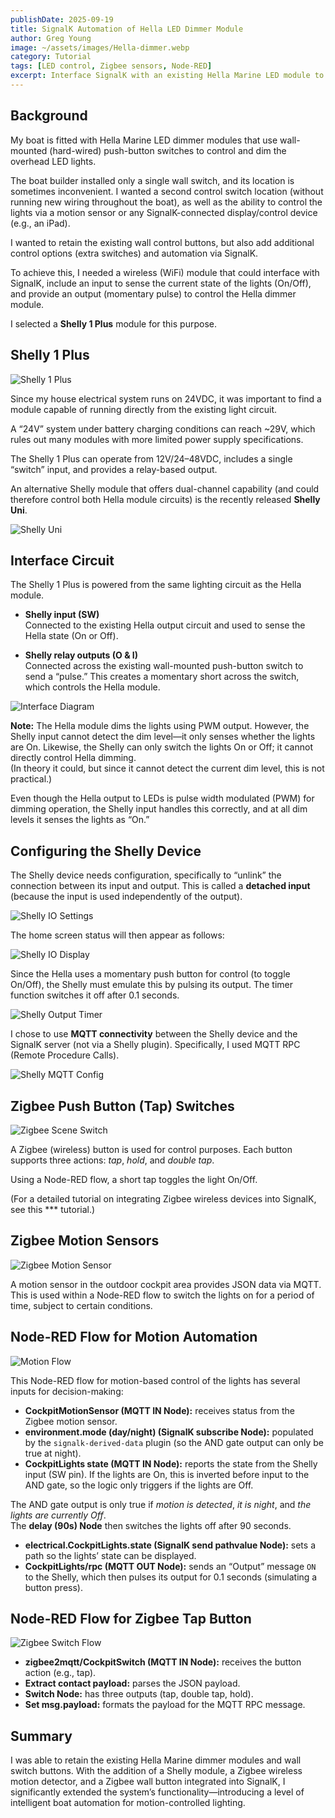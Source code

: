 ```yaml
---
publishDate: 2025-09-19
title: SignalK Automation of Hella LED Dimmer Module
author: Greg Young
image: ~/assets/images/Hella-dimmer.webp
category: Tutorial
tags: [LED control, Zigbee sensors, Node-RED]
excerpt: Interface SignalK with an existing Hella Marine LED module to monitor and control LED lights.
---
```


## Background

My boat is fitted with Hella Marine LED dimmer modules that use wall-mounted (hard-wired) push-button switches to control and dim the overhead LED lights.

The boat builder installed only a single wall switch, and its location is sometimes inconvenient. I wanted a second control switch location (without running new wiring throughout the boat), as well as the ability to control the lights via a motion sensor or any SignalK-connected display/control device (e.g., an iPad).

I wanted to retain the existing wall control buttons, but also add additional control options (extra switches) and automation via SignalK.

To achieve this, I needed a wireless (WiFi) module that could interface with SignalK, include an input to sense the current state of the lights (On/Off), and provide an output (momentary pulse) to control the Hella dimmer module.

I selected a **Shelly 1 Plus** module for this purpose.

## Shelly 1 Plus

![Shelly 1 Plus](../../public/images/posts/signalk-HellaMarine-interface/shellyPlus1.webp)

Since my house electrical system runs on 24VDC, it was important to find a module capable of running directly from the existing light circuit.

A “24V” system under battery charging conditions can reach ~29V, which rules out many modules with more limited power supply specifications.

The Shelly 1 Plus can operate from 12V/24–48VDC, includes a single “switch” input, and provides a relay-based output.

An alternative Shelly module that offers dual-channel capability (and could therefore control both Hella module circuits) is the recently released **Shelly Uni**.

![Shelly Uni](../../public/images/posts/signalk-HellaMarine-interface/shellyUni.webp)

## Interface Circuit

The Shelly 1 Plus is powered from the same lighting circuit as the Hella module.

- **Shelly input (SW)**  
  Connected to the existing Hella output circuit and used to sense the Hella state (On or Off).

- **Shelly relay outputs (O & I)**  
  Connected across the existing wall-mounted push-button switch to send a “pulse.” This creates a momentary short across the switch, which controls the Hella module.

![Interface Diagram](../../public/images/posts/signalk-HellaMarine-interface/Cockpit%20LED%20Hella%20Shelly%20interface.webp)

**Note:** The Hella module dims the lights using PWM output. However, the Shelly input cannot detect the dim level—it only senses whether the lights are On. Likewise, the Shelly can only switch the lights On or Off; it cannot directly control Hella dimming.  
(In theory it could, but since it cannot detect the current dim level, this is not practical.)

Even though the Hella output to LEDs is pulse width modulated (PWM) for dimming operation, the Shelly input handles this correctly, and at all dim levels it senses the lights as “On.”

## Configuring the Shelly Device

The Shelly device needs configuration, specifically to “unlink” the connection between its input and output. This is called a **detached input** (because the input is used independently of the output).

![Shelly IO Settings](../../public/images/posts/signalk-HellaMarine-interface/shelly-IO-setting.webp)

The home screen status will then appear as follows:

![Shelly IO Display](../../public/images/posts/signalk-HellaMarine-interface/shelly-IO-display.webp)

Since the Hella uses a momentary push button for control (to toggle On/Off), the Shelly must emulate this by pulsing its output. The timer function switches it off after 0.1 seconds.

![Shelly Output Timer](../../public/images/posts/signalk-HellaMarine-interface/shelly-output-timer.webp)

I chose to use **MQTT connectivity** between the Shelly device and the SignalK server (not via a Shelly plugin). Specifically, I used MQTT RPC (Remote Procedure Calls).

![Shelly MQTT Config](../../public/images/posts/signalk-HellaMarine-interface/shelly-mqtt-config.webp)

## Zigbee Push Button (Tap) Switches

![Zigbee Scene Switch](../../public/images/posts/signalk-zigbee-sensors/zigbee_scene_switch.webp)

A Zigbee (wireless) button is used for control purposes. Each button supports three actions: _tap_, _hold_, and _double tap_.

Using a Node-RED flow, a short tap toggles the light On/Off.

(For a detailed tutorial on integrating Zigbee wireless devices into SignalK, see this \*\*\* tutorial.)

## Zigbee Motion Sensors

![Zigbee Motion Sensor](../../public/images/posts/signalk-zigbee-sensors/zigbee_motion_sensor.webp)

A motion sensor in the outdoor cockpit area provides JSON data via MQTT. This is used within a Node-RED flow to switch the lights on for a period of time, subject to certain conditions.

## Node-RED Flow for Motion Automation

![Motion Flow](../../public/images/posts/signalk-HellaMarine-interface/cockpit-motion-nodered.webp)

This Node-RED flow for motion-based control of the lights has several inputs for decision-making:

- **CockpitMotionSensor (MQTT IN Node):** receives status from the Zigbee motion sensor.
- **environment.mode (day/night) (SignalK subscribe Node):** populated by the `signalk-derived-data` plugin (so the AND gate output can only be true at night).
- **CockpitLights state (MQTT IN Node):** reports the state from the Shelly input (SW pin). If the lights are On, this is inverted before input to the AND gate, so the logic only triggers if the lights are Off.

The AND gate output is only true if _motion is detected_, _it is night_, and _the lights are currently Off_.  
The **delay (90s) Node** then switches the lights off after 90 seconds.

- **electrical.CockpitLights.state (SignalK send pathvalue Node):** sets a path so the lights’ state can be displayed.
- **CockpitLights/rpc (MQTT OUT Node):** sends an “Output” message `ON` to the Shelly, which then pulses its output for 0.1 seconds (simulating a button press).

## Node-RED Flow for Zigbee Tap Button

![Zigbee Switch Flow](../../public/images/posts/signalk-HellaMarine-interface/cockpit-zigbee-switch-nodered.webp)

- **zigbee2mqtt/CockpitSwitch (MQTT IN Node):** receives the button action (e.g., tap).
- **Extract contact payload:** parses the JSON payload.
- **Switch Node:** has three outputs (tap, double tap, hold).
- **Set msg.payload:** formats the payload for the MQTT RPC message.

## Summary

I was able to retain the existing Hella Marine dimmer modules and wall switch buttons. With the addition of a Shelly module, a Zigbee wireless motion detector, and a Zigbee wall button integrated into SignalK, I significantly extended the system’s functionality—introducing a level of intelligent boat automation for motion-controlled lighting.
